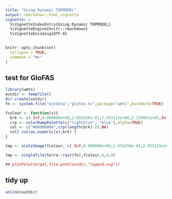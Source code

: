 ```yaml
---
title: "Using Dynamic TOPMODEL"
output: rmarkdown::html_vignette
vignette: >
  %\VignetteIndexEntry{Using Dynamic TOPMODEL}
  %\VignetteEngine{knitr::rmarkdown}
  %\VignetteEncoding{UTF-8}
---
```


```r
knitr::opts_chunk$set(
  collapse = TRUE,
  comment = "#>"
)
```

## test for GloFAS
```r
library(wmts)
outdir <- tempfile()
dir.create(outdir)
fn <- system.file("extdata","glofas.nc",package="wmts",mustWork=TRUE)
```

```r
fcolour <- function(x){
  brk <- c(-Inf,0.000000e+00,2.656250e-01,2.453125e+00,2.239063e+05,Inf)
  crp <- colorRampPalette(c("lightblue", "blue"),alpha=TRUE)
  col <- c("#00000000",crp(length(brk)-2),NA)
  col[ cut(as.numeric(x),brk) ]
}

tmp <- scaleImage(fcolour, c(-Inf,0.000000e+00,2.656250e-01,2.453125e+00,2.239063e+05,Inf),1)

tmp <- singleTile(terra::rast(fn),fcolour,0,0,0)

## plotPalette(pal,file.path(outdir,"legend.svg"))
```

## tidy up
```r
unlink(outdir)
```
